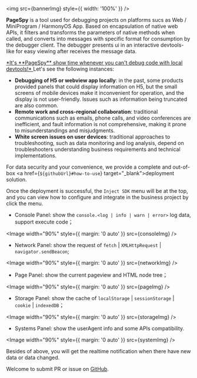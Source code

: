 

<img src={bannerImg} style={{ width: '100%' }} />

<HeaderLink level={2} slug="introduction" children="Introduction" />

<b>PageSpy</b> is a tool used for debugging projects on platforms sucs as Web / MiniProgram / HarmonyOS App. Based on encapsulation of native web APIs, it filters and transforms the parameters of native methods when called, and converts into messages with specific format for consumption by the debugger client. The debugger presents ui in an interactive devtools-like for easy viewing after receives the message data.

<HeaderLink level={2} slug="when-to-use" children="When to use?" />

<u>
  *It's **PageSpy** show time whenever you can't debug code with local
  devtools!*
</u>
Let's see the following instances:

- **Debugging of H5 or webview app locally**: in the past, some products provided panels that could display information on H5, but the small screens of mobile devices make it inconvenient for operation, and the display is not user-friendly. Issues such as information being truncated are also common.
- **Remote work and cross-regional collaboration**: traditional communications such as emails, phone calls, and video conferences are inefficient, and fault information is not comprehensive, making it prone to misunderstandings and misjudgments.
- **White screen issues on user devices**: traditional approaches to troubleshooting, such as data monitoring and log analysis, depend on troubleshooters understanding business requirements and technical implementations.

<HeaderLink level={2} slug="how-to-use" children="How to use?" />

For data security and your convenience, we provide a complete and
out-of-box <a href={`${githubUrl}#how-to-use`} target="\_blank">deployment solution</a>.

Once the deployment is successful, the `Inject SDK` menu will be at the top, and you can view how to
configure and integrate in the business project by click the menu.

<HeaderLink level={2} slug="feature-overview" children="Feature overview" />

- Console Panel: show the `console.<log | info | warn | error>` log data, support execute code；

<Image width="90%" style={{ margin: '0 auto' }} src={consoleImg} />

- Network Panel: show the request of `fetch` | `XMLHttpRequest` | `navigator.sendBeacon`;

<Image width="90%" style={{ margin: '0 auto' }} src={networkImg} />

- Page Panel: show the current pageview and HTML node tree；

<Image width="90%" style={{ margin: '0 auto' }} src={pageImg} />

- Storage Panel: show the cache of `localStorage` | `sessionStorage` | `cookie` | `indexedDB`；

<Image width="90%" style={{ margin: '0 auto' }} src={storageImg} />

- Systems Panel: show the userAgent info and some APIs compatibility.

<Image width="90%" style={{ margin: '0 auto' }} src={systemImg} />

Besides of above, you will get the realtime notification when there have new data or data changed.

<p style={{ marginTop: 28 }}>
  Welcome to submit PR or issue on <a href={githubUrl}>GitHub</a>.
</p>
